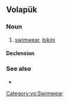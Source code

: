 ==Volapük==

===Noun===
{{vo-noun}}

# [[swimwear]], [[bikini]]

====Declension====
{{vo-decl-noun}}

===See also===
* {{l|vo|bikinit}}

[[Category:vo:Swimwear]]